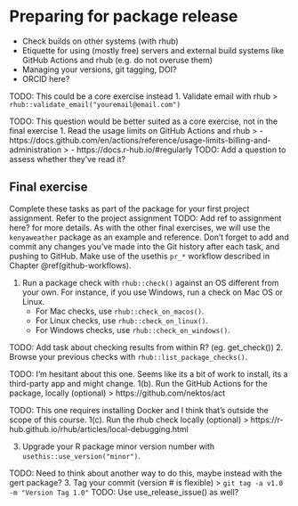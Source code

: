 # Preparing for package release {#package-release}

- Check builds on other systems (with rhub)
- Etiquette for using (mostly free) servers and external build systems like GitHub Actions and rhub (e.g. do not overuse them)
- Managing your versions, git tagging, DOI?
- ORCID here?

TODO: This could be a core exercise instead
1. Validate email with rhub
> `rhub::validate_email("youremail@email.com")`

TODO: This question would be better suited as a core exercise, not in the final exercise
1. Read the usage limits on GitHub Actions and rhub
> - https://docs.github.com/en/actions/reference/usage-limits-billing-and-administration
> - https://docs.r-hub.io/#regularly
TODO: Add a question to assess whether they've read it?

## Final exercise

Complete these tasks as part of the package for your first project assignment.
Refer to the project assignment TODO: Add ref to assignment here?
for more details. As with the other final exercises,
we will use the `kenyaweather` package as an example and reference.
Don't forget to add and commit any changes you've made into the Git history
after each task, and pushing to GitHub. Make use of the usethis `pr_*` workflow
described in Chapter \@ref(github-workflows).

1. Run a package check with `rhub::check()` against an OS different from your
own. For instance, if you use Windows, run a check on Mac OS or Linux.
    - For Mac checks, use `rhub::check_on_macos()`.
    - For Linux checks, use `rhub::check_on_linux()`.
    - For Windows checks, use `rhub::check_on_windows()`.

TODO: Add task about checking results from within R? (eg. get_check())
2. Browse your previous checks with `rhub::list_package_checks()`.

TODO: I'm hesitant about this one. Seems like its a bit of work to install, its a third-party app and might change. 
1(b). Run the GitHub Actions for the package, locally (optional)
> https://github.com/nektos/act

TODO: This one requires installing Docker and I think that's outside the scope of this course.
1(c). Run the rhub check locally (optional)
> https://r-hub.github.io/rhub/articles/local-debugging.html

3. Upgrade your R package minor version number with
`usethis::use_version("minor")`.

TODO: Need to think about another way to do this, maybe instead with the gert package?
3. Tag your commit (version # is flexible)
> `git tag -a v1.0 -m "Version Tag 1.0"`
TODO: Use use_release_issue() as well?
